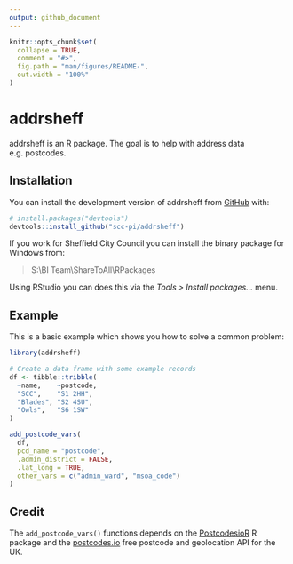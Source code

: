 ```yaml
---
output: github_document
---
```


<!-- README.md is generated from README.Rmd. Please edit that file -->

```r
knitr::opts_chunk$set(
  collapse = TRUE,
  comment = "#>",
  fig.path = "man/figures/README-",
  out.width = "100%"
)
```

# addrsheff

<!-- badges: start -->
<!-- badges: end -->

addrsheff is an R package. The goal is to help with address data e.g. postcodes.

## Installation

You can install the development version of addrsheff from [GitHub](https://github.com/) with:

``` r
# install.packages("devtools")
devtools::install_github("scc-pi/addrsheff")
```
If you work for Sheffield City Council you can install the binary package for Windows from:  

> S:\\BI Team\\ShareToAll\\RPackages

Using RStudio you can does this via the *Tools > Install packages...* menu.

## Example

This is a basic example which shows you how to solve a common problem:

```r
library(addrsheff)

# Create a data frame with some example records
df <- tibble::tribble(
  ~name,    ~postcode,
  "SCC",    "S1 2HH",
  "Blades", "S2 4SU",
  "Owls",   "S6 1SW"
)

add_postcode_vars(
  df,
  pcd_name = "postcode",
  .admin_district = FALSE,
  .lat_long = TRUE,
  other_vars = c("admin_ward", "msoa_code")
)
```

## Credit 

The `add_postcode_vars()` functions depends on the [PostcodesioR](https://docs.ropensci.org/PostcodesioR/) R package and the [postcodes.io](https://postcodes.io/) free postcode and geolocation API for the UK.
